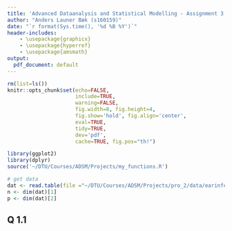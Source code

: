 ```yaml
---
title: 'Advanced Dataanalysis and Statistical Modelling - Assignment 3'
author: "Anders Launer Bæk (s160159)"
date: "`r format(Sys.time(), '%d %B %Y')`"
header-includes: 
    - \usepackage{graphicx}
    - \usepackage{hyperref}
    - \usepackage{amsmath}
output:
  pdf_document: default
---
```


```r
rm(list=ls())
knitr::opts_chunk$set(echo=FALSE, 
                      include=TRUE,
                      warning=FALSE,
                      fig.width=8, fig.height=4,
                      fig.show='hold', fig.align='center',
                      eval=TRUE, 
                      tidy=TRUE, 
                      dev='pdf', 
                      cache=TRUE, fig.pos="th!")

library(ggplot2)
library(dplyr)
source('~/DTU/Courses/ADSM/Projects/my_functions.R')
```

```r
# get data 
dat <- read.table(file ="~/DTU/Courses/ADSM/Projects/pro_2/data/earinfect.txt", sep = " ", header = T)
n <- dim(dat)[1]
p <- dim(dat)[2]
```

## Q 1.1
